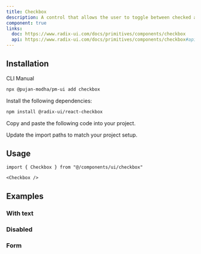 ```yaml
---
title: Checkbox
description: A control that allows the user to toggle between checked and not checked.
component: true
links:
  doc: https://www.radix-ui.com/docs/primitives/components/checkbox
  api: https://www.radix-ui.com/docs/primitives/components/checkbox#api-reference
---
```


<ComponentPreview name="checkbox-demo" description="A checkbox" />

## Installation

<Tabs defaultValue="cli">

<TabsList className="w-min justify-start rounded-full border-2 bg-popover p-1">
  <TabsTrigger
    className="relative rounded-full bg-transparent px-4 py-1 font-semibold text-primary shadow-none transition-none data-[state=active]:text-background data-[state=active]:shadow-none !h-min"
    value="cli">CLI</TabsTrigger>
  <TabsTrigger
    className="relative rounded-full bg-transparent px-4 py-1 font-semibold text-primary shadow-none transition-none data-[state=active]:text-background data-[state=active]:shadow-none !h-min"
    value="manual">Manual</TabsTrigger>
</TabsList>
<TabsContent value="cli">

```bash
npx @pujan-modha/pm-ui add checkbox
```

</TabsContent>

<TabsContent value="manual">

<Steps>

<Step>Install the following dependencies:</Step>

```bash
npm install @radix-ui/react-checkbox
```

<Step>Copy and paste the following code into your project.</Step>

<ComponentSource name="checkbox" />

<Step>Update the import paths to match your project setup.</Step>

</Steps>

</TabsContent>

</Tabs>

## Usage

```tsx
import { Checkbox } from "@/components/ui/checkbox"
```

```tsx
<Checkbox />
```

## Examples

### With text

<ComponentPreview
  name="checkbox-with-text"
  description="A checkbox with label and description."
/>

### Disabled

<ComponentPreview name="checkbox-disabled" description="A disabled checkbox" />

### Form

<ComponentPreview name="checkbox-form-single" />

<ComponentPreview name="checkbox-form-multiple" />
